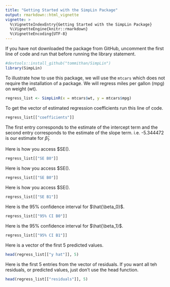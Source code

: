 ```yaml
---
title: "Getting Started with the SimpLin Package"
output: rmarkdown::html_vignette
vignette: >
  %\VignetteIndexEntry{Getting Started with the SimpLin Package}
  %\VignetteEngine{knitr::rmarkdown}
  %\VignetteEncoding{UTF-8}
---
```


If you have not downloaded the package from GitHub, uncomment the first line of code and run that before running the library statement. 

```r
#devtools::install_github("tommithan/SimpLin")
library(SimpLin)
```

To illustrate how to use this package, we will use the `mtcars` which does not require the installation of a package. We will regress miles per gallon (mpg) on weight (wt). 

```r
regress_list <- SimpLinR(x = mtcars$wt, y = mtcars$mpg)
```

To get the vector of estimated regression coefficients run this line of code. 

```r
regress_list[["coefficients"]]
```
The first entry corresponds to the estimate of the intercept term and the second entry corresponds to the estimate of the slope term. i.e. -5.344472 is our estimate for $\hat{\beta}_1$. 

Here is how you access $SE(\hat{\beta_0}). 
```r
regress_list[["SE B0"]]
```

Here is how you access $SE(\hat{\beta_0}). 

```r
regress_list[["SE B0"]]
```

Here is how you access $SE(\hat{\beta_1}). 

```r
regress_list[["SE B1"]]
```

Here is the 95% confidence interval for $\hat{\beta_0}$. 

```r
regress_list[["95% CI B0"]]
```

Here is the 95% confidence interval for $\hat{\beta_1}$. 

```r
regress_list[["95% CI B1"]]
```

Here is a vector of the first 5 predicted values. 

```r
head(regress_list[["y hat"]], 5)
```
Here is the first 5 entries from the vector of residuals. If you want all teh residuals, or predicted values, just don't use the head function. 

```r
head(regress_list[["residuals"]], 5)
```

